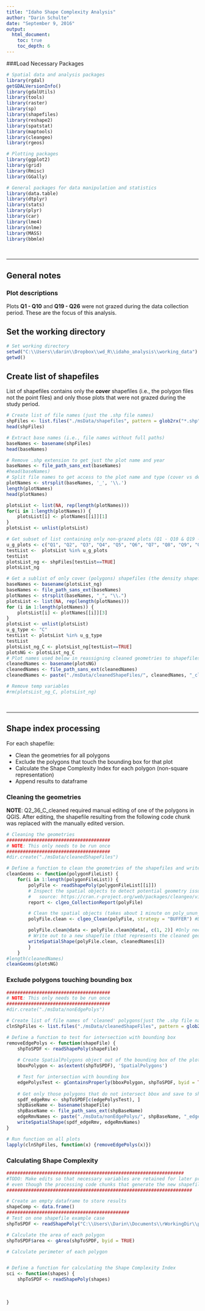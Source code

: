 ```yaml
---
title: "Idaho Shape Complexity Analysis"
author: "Darin Schulte"
date: "September 9, 2016"
output:
  html_document: 
    toc: true
    toc_depth: 6
---
```



###Load Necessary Packages      
 
```r
# Spatial data and analysis packages
library(rgdal)
getGDALVersionInfo()
library(gdalUtils)
library(tools)
library(raster)
library(sp)
library(shapefiles)
library(reshape2)
library(spatstat)
library(maptools)
library(cleangeo)
library(rgeos)

# Plotting packages
library(ggplot2)
library(grid)
library(Rmisc)
library(GGally)

# General packages for data manipulation and statistics
library(data.table)
library(dtplyr)
library(stats)
library(plyr)
library(car)
library(lme4)
library(nlme)
library(MASS)
library(bbmle)
```   

<br/>   

-----------    


## General notes   
### Plot descriptions   
Plots **Q1 - Q10** and **Q19 - Q26** were not grazed during the data collection period. These are the focus of this analysis. 

## Set the working directory   
```r
# Set working directory
setwd("C:\\Users\\darin\\Dropbox\\wd_R\\idaho_analysis\\working_data")
getwd()
```      


## Create list of shapefiles   
List of shapefiles contains only the **cover** shapefiles (i.e., the polygon files not the point files) and only those plots that were not grazed during the study period.   

```r
# Create list of file names (just the .shp file names)
shpFiles <- list.files("./msData/shapefiles", pattern = glob2rx("*.shp"), full.names = TRUE)
head(shpFiles)

# Extract base names (i.e., file names without full paths)
baseNames <- basename(shpFiles)
head(baseNames)

# Remove .shp extension to get just the plot name and year
baseNames <- file_path_sans_ext(baseNames)
#head(baseNames)
# Split file names to get access to the plot name and type (cover vs density)
plotNames <- strsplit(baseNames, '_', '\\.')
length(plotNames)
head(plotNames)

plotsList <- list(NA, rep(length(plotNames)))
for(i in 1:length(plotNames)) {
    plotsList[i] <- plotNames[[i]][1]
}
plotsList <- unlist(plotsList)

# Get subset of list containing only non-grazed plots (Q1 - Q10 & Q19 - Q26)
u_g_plots <- c("Q1", "Q2", "Q3", "Q4", "Q5", "Q6", "Q7", "Q8", "Q9", "Q10", "Q19", "Q20", "Q21", "Q22", "Q23", "Q24", "Q25", "Q26")
testList <-  plotsList %in% u_g_plots
testList
plotsList_ng <- shpFiles[testList==TRUE]
plotsList_ng

# Get a sublist of only cover (polygons) shapefiles (the density shapefiles are points not polygons)
baseNames <- basename(plotsList_ng)
baseNames <- file_path_sans_ext(baseNames)
plotNames <- strsplit(baseNames, "_", "\\.")
plotsList <- list(NA, rep(length(plotNames)))
for (i in 1:length(plotNames)) {
    plotsList[i] <- plotNames[[i]][3]
}
plotsList <- unlist(plotsList)
u_g_type <- "C"
testList <- plotsList %in% u_g_type
testList
plotsList_ng_C <- plotsList_ng[testList==TRUE]
plotsNG <- plotsList_ng_C
# Plot names used below in reassigning cleaned geometries to shapefiles
cleanedNames <- basename(plotsNG)
cleanedNames <- file_path_sans_ext(cleanedNames)
cleanedNames <- paste("./msData/cleanedShapeFiles/", cleanedNames, "_cleaned", sep="")

# Remove temp variables
#rm(plotsList_ng_C, plotsList_ng)
```      

<br/>   
 
---------------------   

## Shape index processing   

For each shapefile:   

* Clean the geometries for all polygons    
* Exclude the polygons that touch the bounding box for that plot    
* Calculate the Shape Complexity Index for each polygon (non-square representation)   
* Append results to dataframe     


### Cleaning the geometries   
**NOTE**: Q2_36_C_cleaned required manual editing of one of the polygons in QGIS. After editing, the shapefile resulting from the following code chunk was replaced with the manually edited version.   
```r
# Cleaning the geometries
######################################
# NOTE: This only needs to be run once
######################################
#dir.create("./msData/cleanedShapeFiles")

# Define a function to clean the geometries of the shapefiles and write them out to new shapefiles
cleanGeoms <- function(polygonFileList) {
    for(i in 1:length(polygonFileList)) {
        polyFile <- readShapePoly(polygonFileList[[i]])
        # Inspect the spatial objects to detect potential geometry issues and make a summary
        #   source: https://cran.r-project.org/web/packages/cleangeo/vignettes/quickstart.html
        report <- clgeo_CollectionReport(polyFile)

        # Clean the spatial objects (takes about 1 minute on poly_unun_7_2002 with 400+ polygons)
        polyFile.clean <- clgeo_Clean(polyFile, strategy = "BUFFER") #Default strategy "POLYGONIZE" errors out

        polyFile.clean@data <- polyFile.clean@data[, c(1, 2)] #Only need "2", but spdf won't allow you to only choose one column
        # Write out to a new shapefile (that represents the cleaned geometry)
        writeSpatialShape(polyFile.clean, cleanedNames[i])
        }
    }
#length(cleanedNames)
cleanGeoms(plotsNG)
```   

### Exclude polygons touching bounding box   
```r
######################################
# NOTE: This only needs to be run once
######################################
#dir.create("./msData/nonEdgePolys")

# Create list of file names of 'cleaned' polygons(just the .shp file names)
clnShpFiles <- list.files("./msData/cleanedShapeFiles", pattern = glob2rx("*.shp"), full.names = TRUE)

# Define a function to test for intersection with bounding box
removeEdgePolys <- function(shapeFile) {
    shpToSPDF <- readShapePoly(shapeFile)
    
    # Create SpatialPolygons object out of the bounding box of the plot
    bboxPolygon <- as(extent(shpToSPDF), 'SpatialPolygons')

    # Test for intersection with bounding box 
    edgePolysTest <- gContainsProperly(bboxPolygon, shpToSPDF, byid = TRUE)
    
    # Get only those polygons that do not intersect bbox and save to shapefile
    spdf_edgeRmv <- shpToSPDF[c(edgePolysTest), ]
    shpBaseName <- basename(shapeFile)
    shpBaseName <- file_path_sans_ext(shpBaseName)
    edgeRmvNames <- paste("./msData/nonEdgePolys/", shpBaseName, "_edgeRmv", sep="")
    writeSpatialShape(spdf_edgeRmv, edgeRmvNames)
}

# Run function on all plots
lapply(clnShpFiles, function(x) {removeEdgePolys(x)})
```   

### Calculating Shape Complexity   
```r

#################################################################
#TODO: Make edits so that necessary variables are retained for later processes 
# even though the processing code chunks that generate the new shapefiles will not be run
####################################################################

# Create an empty dataframe to store results
shapeComp <- data.frame()
#############################################
# Test on one shapefile example case
shpToSPDF <- readShapePoly("C:\\Users\\Darin\\Documents\\rWorkingDir\\projectFiles\\idahoSpatialData\\working_data\\msData\\nonEdgePolys\\Q1_32_C_cleaned_edgeRmv.shp")

# Calculate the area of each polygon
shpToSPDF$area <- gArea(shpToSPDF, byid = TRUE)

# Calculate perimeter of each polygon


# Define a function for calculating the Shape Complexity Index
sci <- function(shapes) {
    shpToSPDF <- readShapePoly(shapes)
    
    
    
}
```   